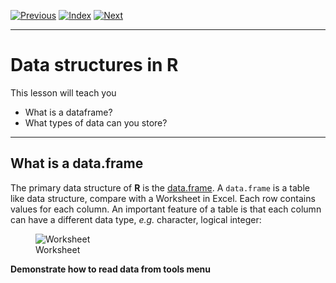 [![Previous](../../img/previous.png)](lesson2_1.html)
[![Index](../../img/home.png)](../../index.html)
[![Next](../../img/next.png)](lesson3_2.html)

---

# Data structures in R

This lesson will teach you

* What is a dataframe?
* What types of data can you store?

----

## What is a data.frame

The primary data structure of **R** is the
[data.frame](https://stat.ethz.ch/R-manual/R-patched/library/base/html/data.frame.html). A
`data.frame` is a table like data structure, compare with a Worksheet
in Excel. Each row contains values for each column. An important
feature of a table is that each column can have a different data type,
*e.g.* character, logical integer:

![Worksheet](worksheet.png)

**Demonstrate how to read data from tools menu**

